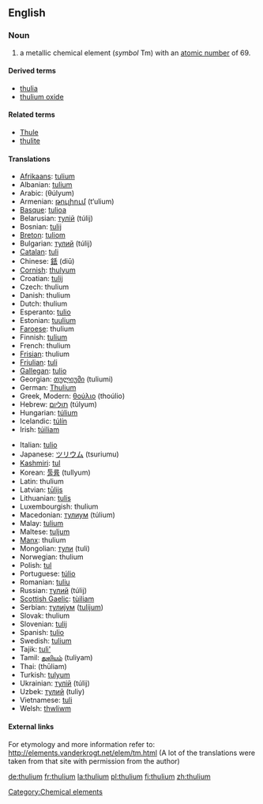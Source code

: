 {{see|Thulium}}
==English==
{{elements|Tm|erbium|Er|ytterbium|Yb}}
=== Noun ===
{{en-noun|-}}
{{wikipedia}}

# a metallic chemical element (''symbol'' Tm) with an [[atomic number]] of 69.

====Derived terms====
*[[thulia]]
*[[thulium oxide]]

====Related terms====
*[[Thule]]
*[[thulite]]

==== Translations ====
{{top}}
*[[Afrikaans]]: [[tulium]]
*Albanian: [[tulium]]
*Arabic: {{ARchar|[[ثليوم]]}} (θúlyum) {{m}}
*Armenian: [[թուլիում]] (t‘ulium)
*[[Basque]]: [[tulioa]]
*Belarusian: [[тулiй]] (túlij) {{m}}
*Bosnian: [[tulij]]
*[[Breton]]: [[tuliom]]
*Bulgarian: [[тулий]] (túlij) {{m}}
*[[Catalan]]: [[tuli]]
*Chinese: [[銩]] (diū)
*[[Cornish]]: [[thulyum]]
*Croatian: [[tulij]]
*Czech: thulium
*Danish: thulium
*Dutch: thulium {{n}}
*Esperanto: [[tulio]]
*Estonian: [[tuulium]]
*[[Faroese]]: thulium
*Finnish: [[tulium]]
*French: thulium {{m}}
*[[Frisian]]: thulium
*[[Friulian]]: [[tuli]]
*[[Gallegan]]: [[tulio]]
*Georgian: [[თულიუმი]] (tuliumi)
*German: [[Thulium]] {{n}}
*Greek, Modern: [[θούλιο]] (thoúlio) {{n}}
*Hebrew: [[תוליום]] (túlyum)
*Hungarian: [[túlium]]
*Icelandic: [[túlín]]
*Irish: [[túiliam]]
{{mid}}
*Italian: [[tulio]] {{m}}
*Japanese: [[ツリウム]] (tsuriumu)
*[[Kashmiri]]: [[tul]]
*Korean: [[툴륨]] (tullyum)
*Latin: thulium
*Latvian: [[tūlijs]]
*Lithuanian: [[tulis]]
*Luxembourgish: thulium
*Macedonian: [[тулиум]] (túlium) {{m}}
*Malay: [[tulium]]
*Maltese: [[tuljum]]
*[[Manx]]: thulium
*Mongolian: [[тули]] (tuli)
*Norwegian: thulium
*Polish: [[tul]] {{m}}
*Portuguese: [[túlio]] {{m}}
*Romanian: [[tuliu]] {{n}}
*Russian: [[тулий]] (túlij) {{m}}
*[[Scottish Gaelic]]: [[tùiliam]]
*Serbian: [[тулиjум]] ([[tulijum]]) {{m}}
*Slovak: thulium
*Slovenian: [[tulij]]
*Spanish: [[tulio]] {{m}}
*Swedish: [[tulium]]
*Tajik: [[tuli']]
*Tamil: [[துலியம்]] (tuliyam)
*Thai: {{THchar|[[ทูเลียม]]}} (thūliam)
*Turkish: [[tulyum]]
*Ukrainian: [[тулiй]] (túlij) {{m}}
*Uzbek: [[тулий]] (tuliy)
*Vietnamese: [[tuli]]
*Welsh: [[thwliwm]]
{{bottom}}

====External links====
For etymology and more information refer to:
http://elements.vanderkrogt.net/elem/tm.html
(A lot of the translations were taken from that site with permission from the author)

[[Category:Chemical elements]]

[[de:thulium]]
[[fr:thulium]]
[[la:thulium]]
[[pl:thulium]]
[[fi:thulium]]
[[zh:thulium]]